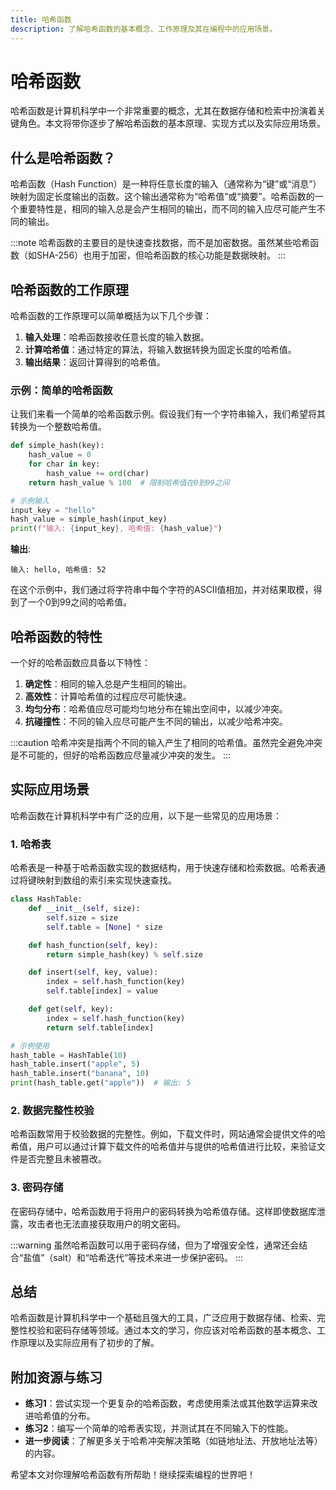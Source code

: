 ```yaml
---
title: 哈希函数
description: 了解哈希函数的基本概念、工作原理及其在编程中的应用场景。
---
```


# 哈希函数

哈希函数是计算机科学中一个非常重要的概念，尤其在数据存储和检索中扮演着关键角色。本文将带你逐步了解哈希函数的基本原理、实现方式以及实际应用场景。

## 什么是哈希函数？

哈希函数（Hash Function）是一种将任意长度的输入（通常称为“键”或“消息”）映射为固定长度输出的函数。这个输出通常称为“哈希值”或“摘要”。哈希函数的一个重要特性是，相同的输入总是会产生相同的输出，而不同的输入应尽可能产生不同的输出。

:::note
哈希函数的主要目的是快速查找数据，而不是加密数据。虽然某些哈希函数（如SHA-256）也用于加密，但哈希函数的核心功能是数据映射。
:::

## 哈希函数的工作原理

哈希函数的工作原理可以简单概括为以下几个步骤：

1. **输入处理**：哈希函数接收任意长度的输入数据。
2. **计算哈希值**：通过特定的算法，将输入数据转换为固定长度的哈希值。
3. **输出结果**：返回计算得到的哈希值。

### 示例：简单的哈希函数

让我们来看一个简单的哈希函数示例。假设我们有一个字符串输入，我们希望将其转换为一个整数哈希值。

```python
def simple_hash(key):
    hash_value = 0
    for char in key:
        hash_value += ord(char)
    return hash_value % 100  # 限制哈希值在0到99之间

# 示例输入
input_key = "hello"
hash_value = simple_hash(input_key)
print(f"输入: {input_key}, 哈希值: {hash_value}")
```

**输出**:
```
输入: hello, 哈希值: 52
```

在这个示例中，我们通过将字符串中每个字符的ASCII值相加，并对结果取模，得到了一个0到99之间的哈希值。

## 哈希函数的特性

一个好的哈希函数应具备以下特性：

1. **确定性**：相同的输入总是产生相同的输出。
2. **高效性**：计算哈希值的过程应尽可能快速。
3. **均匀分布**：哈希值应尽可能均匀地分布在输出空间中，以减少冲突。
4. **抗碰撞性**：不同的输入应尽可能产生不同的输出，以减少哈希冲突。

:::caution
哈希冲突是指两个不同的输入产生了相同的哈希值。虽然完全避免冲突是不可能的，但好的哈希函数应尽量减少冲突的发生。
:::

## 实际应用场景

哈希函数在计算机科学中有广泛的应用，以下是一些常见的应用场景：

### 1. 哈希表

哈希表是一种基于哈希函数实现的数据结构，用于快速存储和检索数据。哈希表通过将键映射到数组的索引来实现快速查找。

```python
class HashTable:
    def __init__(self, size):
        self.size = size
        self.table = [None] * size

    def hash_function(self, key):
        return simple_hash(key) % self.size

    def insert(self, key, value):
        index = self.hash_function(key)
        self.table[index] = value

    def get(self, key):
        index = self.hash_function(key)
        return self.table[index]

# 示例使用
hash_table = HashTable(10)
hash_table.insert("apple", 5)
hash_table.insert("banana", 10)
print(hash_table.get("apple"))  # 输出: 5
```

### 2. 数据完整性校验

哈希函数常用于校验数据的完整性。例如，下载文件时，网站通常会提供文件的哈希值，用户可以通过计算下载文件的哈希值并与提供的哈希值进行比较，来验证文件是否完整且未被篡改。

### 3. 密码存储

在密码存储中，哈希函数用于将用户的密码转换为哈希值存储。这样即使数据库泄露，攻击者也无法直接获取用户的明文密码。

:::warning
虽然哈希函数可以用于密码存储，但为了增强安全性，通常还会结合“盐值”（salt）和“哈希迭代”等技术来进一步保护密码。
:::

## 总结

哈希函数是计算机科学中一个基础且强大的工具，广泛应用于数据存储、检索、完整性校验和密码存储等领域。通过本文的学习，你应该对哈希函数的基本概念、工作原理以及实际应用有了初步的了解。

## 附加资源与练习

- **练习1**：尝试实现一个更复杂的哈希函数，考虑使用乘法或其他数学运算来改进哈希值的分布。
- **练习2**：编写一个简单的哈希表实现，并测试其在不同输入下的性能。
- **进一步阅读**：了解更多关于哈希冲突解决策略（如链地址法、开放地址法等）的内容。

希望本文对你理解哈希函数有所帮助！继续探索编程的世界吧！